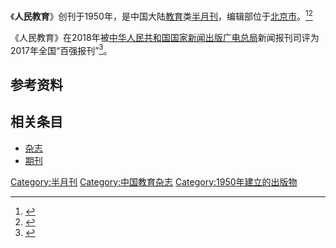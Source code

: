 {{Infobox magazine
| title = 人民教育 
| image_file = 
| image_size = 
| image_caption =
| editor = 
| editor_title =  
| staff_writer =  
| founder =  
| frequency = 半月刊
| circulation = 
| category = 教育
| company = [[中华人民共和国教育部|中华人民共和国教育部]]（主管单位）
| 出版者= 中国教育报刊社（主办单位）
| firstdate = [[1950年|1950年]]
| 创刊地区= [[中国大陆|中国大陆]]
| 总部所在地   =[[北京市|北京市]]
| language = [[中文|中文]]
| website = 
| issn = 0448-9365
| CN   = CN11-1199/G4
}}
《'''人民教育'''》创刊于1950年，是中国大陆[[教育|教育]]类[[杂志#出版|半月刊]]，编辑部位于[[北京市|北京市]]。<ref name="知网1">{{Cite web|title=人民教育|url=https://navi.cnki.net/knavi/JournalDetail?pcode=CJFD&pykm=RMJY|accessdate=2021-02-02|work=navi.cnki.net|publisher=[[中国知网|中国知网]]}}</ref><ref name="维普1">{{Cite web|title=人民教育 - 维普中文期刊|url=http://www.cqvip.com/qikan/Detail.aspx?gch=80612X|accessdate=2021-02-02|author=|date=|format=|publisher=[[维普|维普]]|language=}}</ref>

《人民教育》在2018年被[[中华人民共和国国家新闻出版广电总局|中华人民共和国国家新闻出版广电总局]]新闻报刊司评为2017年全国“百强报刊”<ref>{{Cite web|title=2017年全国“百强报刊”推荐名单开始公示|url=http://www.ce.cn/culture/gd/201801/16/t20180116_27756145.shtml|accessdate=2021-02-10|author=赵新乐（中国新闻出版广电报）|date=2018-01-16|format=|work=www.ce.cn|publisher=[[中国经济网|中国经济网]]|language=|archive-date=2020-11-05|archive-url=https://web.archive.org/web/20201105014543/http://www.ce.cn/culture/gd/201801/16/t20180116_27756145.shtml|dead-url=no}}</ref>。
== 参考资料 ==
{{reflist|2}}

== 相关条目 ==

* [[杂志|杂志]]
* [[期刊|期刊]]

{{pub-stub}}
{{全国百强报刊|2017}}

[[Category:半月刊|Category:半月刊]]
[[Category:中国教育杂志|Category:中国教育杂志]]
[[Category:1950年建立的出版物|Category:1950年建立的出版物]]